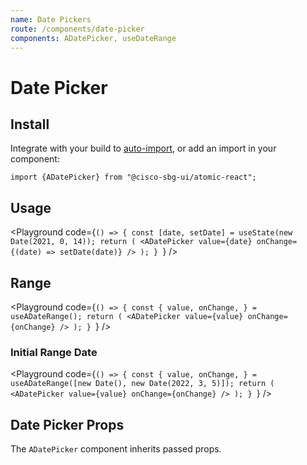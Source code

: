 ```yaml
---
name: Date Pickers
route: /components/date-picker
components: ADatePicker, useDateRange
---
```


# Date Picker

## Install

Integrate with your build to [auto-import](/#integrating), or add an import in your component:

```
import {ADatePicker} from "@cisco-sbg-ui/atomic-react";
```

## Usage

<Playground
  code={`() => {
  const [date, setDate] = useState(new Date(2021, 0, 14));
  return (
    <ADatePicker value={date} onChange={(date) => setDate(date)} />
  );
}
`}
/>

## Range

<Playground
  code={`() => {
  const { value, onChange, } = useADateRange();
  return (
    <ADatePicker value={value} onChange={onChange} />
  );
}
`}
/>

### Initial Range Date

<Playground
  code={`() => {
  const { value, onChange, } = useADateRange([new Date(), new Date(2022, 3, 5)]);
  return (
    <ADatePicker value={value} onChange={onChange} />
  );
}
`}
/>

## Date Picker Props

The `ADatePicker` component inherits passed props.

<Props of="ADatePicker" />
